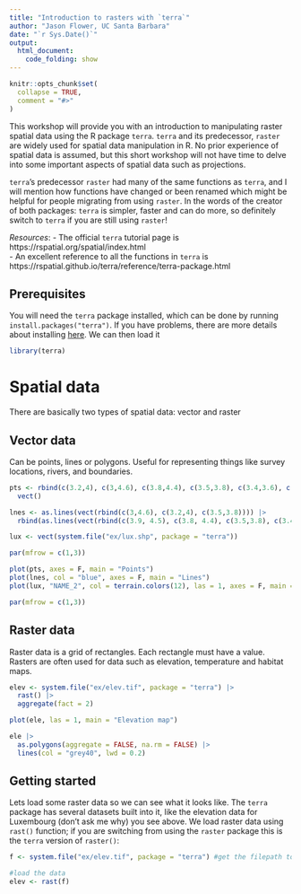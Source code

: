 ```yaml
---
title: "Introduction to rasters with `terra`"
author: "Jason Flower, UC Santa Barbara"
date: "`r Sys.Date()`"
output:
  html_document: 
    code_folding: show
---
```



```r
knitr::opts_chunk$set(
  collapse = TRUE,
  comment = "#>"
)
```

This workshop will provide you with an introduction to manipulating raster spatial data using the R package `terra`. `terra` and its predecessor, `raster` are widely used for spatial data manipulation in R. No prior experience of spatial data is assumed, but this short workshop will not have time to delve into some important aspects of spatial data such as projections. 

`terra`'s predecessor `raster` had many of the same functions as `terra`, and I will mention how functions have changed or been renamed which might be helpful for people migrating from using `raster`. In the words of the creator of both packages: `terra` is simpler, faster and can do more, so definitely switch to `terra` if you are still using `raster`!

*Resources*:
- The official `terra` tutorial page is https://rspatial.org/spatial/index.html  
- An excellent reference to all the functions in `terra` is https://rspatial.github.io/terra/reference/terra-package.html 

<!-- badges: start -->
<!-- badges: end -->

## Prerequisites 

You will need the `terra` package installed, which can be done by running `install.packages("terra")`. If you have problems, there are more details about installing [here](https://rspatial.github.io/terra/index.html). We can then load it

```r
library(terra)
```

# Spatial data

There are basically two types of spatial data: vector and raster

## Vector data 
Can be points, lines or polygons. Useful for representing things like survey locations, rivers, and boundaries.

```r
pts <- rbind(c(3.2,4), c(3,4.6), c(3.8,4.4), c(3.5,3.8), c(3.4,3.6), c(3.9,4.5)) |>
  vect()

lnes <- as.lines(vect(rbind(c(3,4.6), c(3.2,4), c(3.5,3.8)))) |>
  rbind(as.lines(vect(rbind(c(3.9, 4.5), c(3.8, 4.4), c(3.5,3.8), c(3.4,3.6)))))

lux <- vect(system.file("ex/lux.shp", package = "terra"))

par(mfrow = c(1,3))

plot(pts, axes = F, main = "Points")
plot(lnes, col = "blue", axes = F, main = "Lines")
plot(lux, "NAME_2", col = terrain.colors(12), las = 1, axes = F, main = "Polygons")

par(mfrow = c(1,3))
```

## Raster data 
Raster data is a grid of rectangles. Each rectangle must have a value. Rasters are often used for data such as elevation, temperature and habitat maps. 

```r
elev <- system.file("ex/elev.tif", package = "terra") |>
  rast() |>
  aggregate(fact = 2)

plot(ele, las = 1, main = "Elevation map")

ele |>
  as.polygons(aggregate = FALSE, na.rm = FALSE) |>
  lines(col = "grey40", lwd = 0.2)

```

## Getting started

Lets load some raster data so we can see what it looks like. The `terra` package has several datasets built into it, like the elevation data for Luxembourg (don't ask me why) you see above. We load raster data using `rast()` function; if you are switching from using the `raster` package this is the `terra` version of `raster()`:


```r
f <- system.file("ex/elev.tif", package = "terra") #get the filepath to the elevation data file

#load the data
elev <- rast(f)
```


